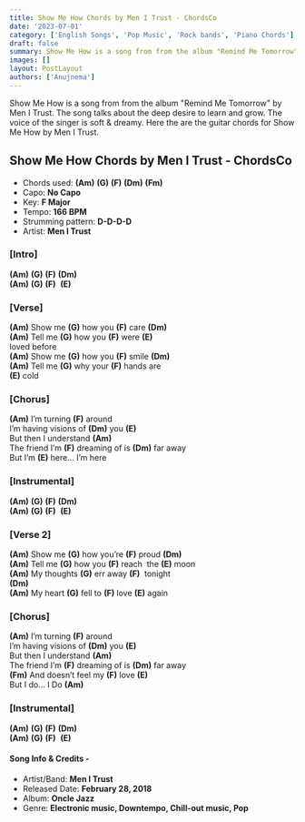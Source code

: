 ```yaml
---
title: Show Me How Chords by Men I Trust - ChordsCo
date: '2023-07-01'
category: ['English Songs', 'Pop Music', 'Rock bands', 'Piano Chords']
draft: false
summary: Show Me How is a song from from the album "Remind Me Tomorrow" by Men I Trust. The song talks about the deep desire to learn and grow. The voice of the singer is soft & dreamy. Here the are the guitar chords for Show Me How by Men I Trust.
images: []
layout: PostLayout
authors: ['Anujnema']
---
```


Show Me How is a song from from the album "Remind Me Tomorrow" by Men I Trust. The song talks about the deep desire to learn and grow. The voice of the singer is soft & dreamy. Here the are the guitar chords for Show Me How by Men I Trust.

## Show Me How Chords by Men I Trust - ChordsCo 

- Chords used: **(Am)** **(G)** **(F)** **(Dm)** **(Fm)**
- Capo: **No Capo**
- Key: **F Major**
- Tempo: **166 BPM**
- Strumming pattern: **D-D-D-D**
- Artist: **Men I Trust**

### \[Intro\]

**(Am)** **(G)** **(F)** **(Dm)**\
**(Am)** **(G)** **(F)**  **(E)**

### \[Verse\]

**(Am)** Show me **(G)** how you **(F)** care **(Dm)**\
**(Am)** Tell me **(G)** how you **(F)** were **(E)**\
loved before\
**(Am)** Show me **(G)** how you **(F)** smile **(Dm)**\
**(Am)** Tell me **(G)** why your **(F)** hands are\
**(E)** cold

### \[Chorus\]

**(Am)** I’m turning **(F)** around\
I’m having visions of **(Dm)** you **(E)**\
But then I understand **(Am)**\
The friend I’m **(F)** dreaming of is **(Dm)** far away\
But I’m **(E)** here... I’m here

### \[Instrumental\]

**(Am)** **(G)** **(F)** **(Dm)**\
**(Am)** **(G)** **(F)**  **(E)**

### \[Verse 2\]

**(Am)** Show me **(G)** how you’re **(F)** proud **(Dm)**\
**(Am)** Tell me **(G)** how you **(F)** reach  the **(E)** moon\
**(Am)** My thoughts **(G)** err away **(F)**  tonight\
**(Dm)**\
**(Am)** My heart **(G)** fell to **(F)** love **(E)** again

### \[Chorus\]

**(Am)** I’m turning **(F)** around\
I’m having visions of **(Dm)** you **(E)**\
But then I understand **(Am)**\
The friend I’m **(F)** dreaming of is **(Dm)** far away\
**(Fm)** And doesn’t feel my **(F)** love **(E)**\
But I do... I Do **(Am)**

### \[Instrumental\]

**(Am)** **(G)** **(F)** **(Dm)**\
**(Am)** **(G)** **(F)**  **(E)**

#### Song Info & Credits -

- Artist/Band: **Men I Trust**
- Released Date: **February 28, 2018**
- Album: **Oncle Jazz**
- Genre: **Electronic music, Downtempo, Chill-out music, Pop**
